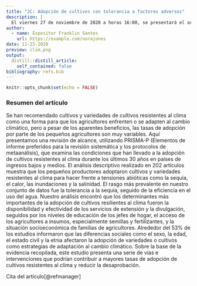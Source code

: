 ```yaml
---
title: "JC: Adopción de cultivos con tolerancia a factores adversos"
description: |
  El viernes 27 de noviembre de 2020 a horas 16:00, se presentará el artículo de revisión: "A scoping review of adoption of climate-resilient crops by small-scale producers in low- and middle-income countries". 
author:
  - name: Expositor Franklin Santos
    url: https://example.com/norajones
date: 11-23-2020
preview: clim.png
output:
  distill::distill_article:
    self_contained: false
bibliography: refs.bib
---
```



```r
knitr::opts_chunk$set(echo = FALSE)
```

### Resumen del artículo
Se han recomendado cultivos y variedades de cultivos resistentes al clima como una forma para que los agricultores enfrenten o se adapten al cambio climático, pero a pesar de los aparentes beneficios, las tasas de adopción por parte de los pequeños agricultores son muy variables. Aquí presentamos una revisión de alcance, utilizando PRISMA-P (Elementos de informe preferidos para la revisión sistemática y los protocolos de metaanálisis), que examina las condiciones que han llevado a la adopción de cultivos resistentes al clima durante los últimos 30 años en países de ingresos bajos y medios. El análisis descriptivo realizado en 202 artículos muestra que los pequeños productores adoptaron cultivos y variedades resistentes al clima para hacer frente a tensiones abióticas como la sequía, el calor, las inundaciones y la salinidad. El rasgo más prevalente en nuestro conjunto de datos fue la tolerancia a la sequía, seguido de la eficiencia en el uso del agua. Nuestro análisis encontró que los determinantes más importantes de la adopción de cultivos resilientes al clima fueron la disponibilidad y efectividad de los servicios de extensión y la divulgación, seguidos por los niveles de educación de los jefes de hogar, el acceso de los agricultores a insumos, especialmente semillas y fertilizantes, y la situación socioeconómica de familias de agricultores. Alrededor del 53% de los estudios informaron que las diferencias sociales como el sexo, la edad, el estado civil y la etnia afectaron la adopción de variedades o cultivos como estrategias de adaptación al cambio climático. Sobre la base de la evidencia recopilada, este estudio presenta una serie de vías e intervenciones que podrían contribuir a mayores tasas de adopción de cultivos resistentes al clima y reducir la desaprobación.

Cita del artículo[@refmanager]


